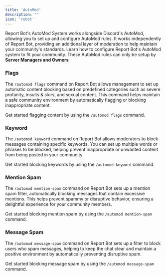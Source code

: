 ---
title: 'AutoMod'
description: ""
icon: 'robot'
---
Report Bot's AutoMod System works alongside Discord's AutoMod, allowing you to set up and configure AutoMod rules. It works independently of Report Bot, providing an additional layer of moderation to help maintain your community's standards.
Learn how to configure Report Bot's AutoMod system to fit your community.
<Note>
These AutoMod rules can only be setup by **Server Managers and Owners**
</Note>
### Flags
The `/automod flags` command on Report Bot allows management to set up automatic content blocking based on predefined categories such as severe profanity, insults & slurs, and sexual content. This command helps maintain a safe community environment by automatically flagging or blocking inappropriate content.

Get started flagging content by using the `/automod flags` command.
### Keyword
The `/automod keyword` command on Report Bot allows moderators to block messages containing specific keywords. You can set up multiple words or phrases to be blocked, helping prevent inappropriate or unwanted content from being posted in your community.

Get started blocking keywords by using the `/automod keyword` command.
### Mention Spam
The `/automod mention-spam` command on Report Bot sets up a mention spam filter, automatically blocking messages that contain excessive mentions. This helps prevent spammy or disruptive behavior, ensuring a delightful experience for your community members.

Get started blocking mention spam by using the `/automod mention-spam` command.
### Message Spam
The `/automod message-spam` command on Report Bot sets up a filter to block users who spam messages, helping to keep the chat clear and maintain a positive environment by automatically preventing disruptive spam.

Get started blocking message spam by using the `/automod message-spam` command.
